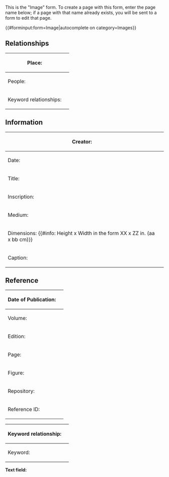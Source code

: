 <noinclude>
This is the "Image" form.
To create a page with this form, enter the page name below;
if a page with that name already exists, you will be sent to a form to edit that page.

{{#forminput:form=Image|autocomplete on category=Images}}

</noinclude><includeonly>
<div id="wikiPreview" style="display: none; padding-bottom: 25px; margin-bottom: 25px; border-bottom: 1px solid #AAAAAA;"></div>
{{{for template|Image}}}
== Relationships ==
{| class="formtable"
! Place:
| {{{field|Place}}}
|-
! People:
| {{{field|People}}}
|-
! Keyword relationships:
| {{{field|Keyword relationships|holds template}}}
|}

== Information ==
{| class="formtable"
! Creator:
| {{{field|Creator}}}
|-
! Date:
| {{Form:Date|Prefix=Creation}}
|-
! Title:
| {{{field|Title}}}
|-
! Inscription:
| {{{field|Inscription|input type=textarea}}}
|-
! Medium:
| {{{field|Medium}}}
|-
! Dimensions: {{#info: Height x Width in the form XX x ZZ in. (aa x bb cm)}}
| {{{field|Dimensions}}}
|- 
! Caption:
| {{{field|Caption|mandatory}}}
|}

== Reference ==
{| class="formtable"
! Date of Publication:
| {{Form:Date|Prefix=Publication}}
|-
! Volume:
| {{{field|Volume}}}
|-
! Edition:
| {{{field|Edition}}}
|-
! Page:
| {{{field|Page}}}
|-
! Figure:
| {{{field|Figure}}}
|-
! Repository:
| {{{field|Repository}}}
|-
! Reference ID:
| {{{field|Reference ID}}}
|}
{{{end template}}}

{{{for template|Keyword relationship|embed in field=Image[Keyword relationships]|multiple}}}
{| class="formtable"
! Keyword relationship:
| {{{field|Keyword relationship|property=Keyword relationship}}}
|-
! Keyword:
| {{{field|Keyword|property=Keyword|input type=text with autocomplete|values from category=Keywords}}}
|}
{{{end template}}}

'''Text field:'''

{{{standard input|free text|rows=10}}}
</includeonly>
